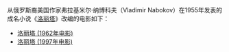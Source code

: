 从俄罗斯裔美国作家弗拉基米尔·纳博科夫（Vladimir Nabokov）在1955年发表的成名小说《[[洛丽塔|洛丽塔]]》改编的电影如下：
*[[洛丽塔_(1962年电影)|洛丽塔 (1962年电影)]]
*[[洛丽塔_(1997年电影)|洛丽塔 (1997年电影)]]
{{disambig|Cat=三字作品消歧义}}
